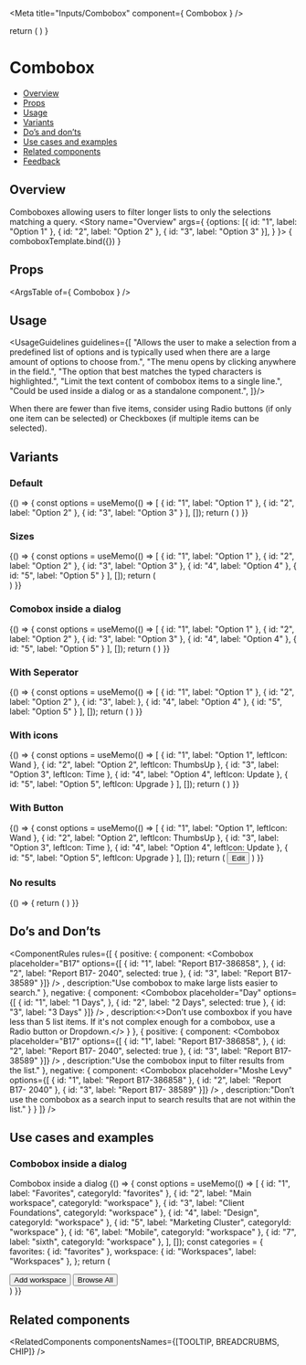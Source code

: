 
<Meta
  title="Inputs/Combobox"
  component={ Combobox }
/>

<!--- Component template -->

  return (
    <DialogContentContainer>
      <Combobox options={args.options} placeholder="Placeholder text here" />
    </DialogContentContainer>
  )
}

<!--- Component documentation -->

# Combobox
- [Overview](#overview)
- [Props](#props)
- [Usage](#usage)
- [Variants](#variants)
- [Do’s and don’ts](#dos-and-donts)
- [Use cases and examples](#use-cases-and-examples)
- [Related components](#related-components)
- [Feedback](#feedback)

## Overview
Comboboxes allowing users to filter longer lists to only the selections matching a query.
<Canvas>
  <Story name="Overview"
         args={ {options: [{ id: "1", label: "Option 1" }, { id: "2", label: "Option 2" }, { id: "3", label: "Option 3" }], } }>
    { comboboxTemplate.bind({}) }
  </Story>
</Canvas>

## Props
<ArgsTable of={ Combobox } />

## Usage
<UsageGuidelines guidelines={[
  "Allows the user to make a selection from a predefined list of options and is typically used when there are a large amount of options to choose from.",
  "The menu opens by clicking anywhere in the field.",
  "The option that best matches the typed characters is highlighted.",
  "Limit the text content of combobox items to a single line.",
  "Could be used inside a dialog or as a standalone component.",
]}/>

<Tip>When there are fewer than five items, consider using <Link href="/?path=/docs/inputs-radio-button--overview" size={Link.sizes.SMALL} withoutSpacing>Radio buttons</Link> (if only one item can be selected) or <Link href="/?path=/docs/inputs-checkbox--overview" size={Link.sizes.SMALL} withoutSpacing>Checkboxes</Link> (if multiple items can be selected).</Tip>

## Variants
### Default
<Canvas>
  <Story name="Default">
    {() => {
      const options = useMemo(() => [
        { id: "1", label: "Option 1" },
        { id: "2", label: "Option 2" },
        { id: "3", label: "Option 3" }
      ], []);
      return (
        <Combobox placeholder="Placeholder text here" options={options} />
      )
    }}
  </Story>
</Canvas>

### Sizes
<Canvas>
  <Story name="Sizes">
    {() => {
      const options = useMemo(() => [
        { id: "1", label: "Option 1" },
        { id: "2", label: "Option 2" },
        { id: "3", label: "Option 3" },
        { id: "4", label: "Option 4" },
        { id: "5", label: "Option 5" }
      ], []);
      return (
        <div className="combobox-stories-styles_row">
          <DialogContentContainer>
            <Combobox options={options} size={Combobox.sizes.SMALL} placeholder="Placeholder text here" />
          </DialogContentContainer>
          <DialogContentContainer>
            <Combobox options={options} placeholder="Placeholder text here" />
          </DialogContentContainer>
          <DialogContentContainer>
            <Combobox options={options} size={Combobox.sizes.LARGE} placeholder="Placeholder text here" />
          </DialogContentContainer>
        </div>     
      )
    }}
  </Story>
</Canvas>

### Comobox inside a dialog
<Canvas>
  <Story name="Comobox inside a dialog">
    {() => {
      const options = useMemo(() => [
        { id: "1", label: "Option 1" },
        { id: "2", label: "Option 2" },
        { id: "3", label: "Option 3" },
        { id: "4", label: "Option 4" },
        { id: "5", label: "Option 5" }
      ], []);
      return (
        <DialogContentContainer>
          <Combobox options={options} placeholder="Placeholder text here" />
        </DialogContentContainer>
      )
    }}
  </Story>
</Canvas>

### With Seperator
<Canvas>
  <Story name="With Seperator">
    {() => {
      const options = useMemo(() => [
        { id: "1", label: "Option 1" },
        { id: "2", label: "Option 2" },
        { id: "3", label: <Divider /> },
        { id: "4", label: "Option 4" },
        { id: "5", label: "Option 5" }
      ], []);
      return (
        <DialogContentContainer>
          <Combobox options={options} placeholder="Placeholder text here" />
        </DialogContentContainer>
      )
    }}
  </Story>
</Canvas>

### With icons
<Canvas>
  <Story name="With icons">
    {() => {
      const options = useMemo(() => [
        { id: "1", label: "Option 1", leftIcon: Wand },
        { id: "2", label: "Option 2", leftIcon: ThumbsUp },
        { id: "3", label: "Option 3", leftIcon: Time },
        { id: "4", label: "Option 4", leftIcon: Update },
        { id: "5", label: "Option 5", leftIcon: Upgrade }
      ], []);
      return (
        <DialogContentContainer>
          <Combobox options={options} placeholder="Placeholder text here" />
        </DialogContentContainer>
      )
    }}
  </Story>
</Canvas>

### With Button
<Canvas>
  <Story name="With Button">
    {() => {
      const options = useMemo(() => [
        { id: "1", label: "Option 1", leftIcon: Wand },
        { id: "2", label: "Option 2", leftIcon: ThumbsUp },
        { id: "3", label: "Option 3", leftIcon: Time },
        { id: "4", label: "Option 4", leftIcon: Update },
        { id: "5", label: "Option 5", leftIcon: Upgrade }
      ], []);
      return (
        <DialogContentContainer>
          <Combobox options={options} placeholder="Placeholder text here" />
          <Button kind={Button.kinds.SECONDARY} className="combobox-stories-styles_btn" leftIcon={Edit}>Edit</Button>
        </DialogContentContainer>
      )
    }}
  </Story>
</Canvas>

### No results
<Canvas>
  <Story name="No results">
    {() => {
      return (
        <DialogContentContainer>
          <Combobox placeholder="Placeholder text here" />
        </DialogContentContainer>
      )
    }}
  </Story>
</Canvas>

## Do’s and Don’ts
<ComponentRules
  rules={[
    {
      positive: {
        component:
          <DialogContentContainer>
            <Combobox 
              placeholder="B17"
              options={[
                { id: "1", label: "Report B17-386858", },
                { id: "2", label: "Report B17- 2040", selected: true },
                { id: "3", label: "Report B17- 38589" }]}
            />
          </DialogContentContainer>,
        description:"Use combobox to make large lists easier to search."
      },
      negative: {
        component:
          <DialogContentContainer>
            <Combobox 
              placeholder="Day"
              options={[
                { id: "1", label: "1 Days", },
                { id: "2", label: "2 Days", selected: true },
                { id: "3", label: "3 Days" }]}
            />
          </DialogContentContainer>,
        description:<>Don’t use comboxbox if you have less than 5 list items. If it's not complex enough for a combobox, use a <Link href="/?path=/docs/inputs-radio-button--overview" withoutSpacing>Radio button</Link> or <Link href="/?path=/docs/inputs-dropdown--overview" withoutSpacing>Dropdown.</Link></>
      }
    },
    {
      positive: {
        component:
          <DialogContentContainer>
            <Combobox 
              placeholder="B17"
              options={[
                { id: "1", label: "Report B17-386858", },
                { id: "2", label: "Report B17- 2040", selected: true },
                { id: "3", label: "Report B17- 38589" }]}
            />
          </DialogContentContainer>,
        description:"Use the combobox input to filter results from the list."
      },
      negative: {
        component:
          <DialogContentContainer>
            <Combobox 
              placeholder="Moshe Levy"
              options={[
                { id: "1", label: "Report B17-386858" },
                { id: "2", label: "Report B17- 2040" },
                { id: "3", label: "Report B17- 38589" }]}
            />
          </DialogContentContainer>,
        description:"Don’t use the combobox as a search input to search results that are not within the list."
      }
    }
  ]}
/>

## Use cases and examples
### Combobox inside a dialog
Combobox inside a dialog
<Canvas>
  <Story name="Combobox insside a dialog">
    {() => {
      const options = useMemo(() => [
        { id: "1", label: "Favorites", categoryId: "favorites" },
        { id: "2", label: "Main workspace", categoryId: "workspace" },
        { id: "3", label: "Client Foundations", categoryId: "workspace" },
        { id: "4", label: "Design", categoryId: "workspace" },
        { id: "5", label: "Marketing Cluster", categoryId: "workspace" },
        { id: "6", label: "Mobile", categoryId: "workspace" },
        { id: "7", label: "sixth", categoryId: "workspace" },
      ], []);
      const categories = {
        favorites: { id: "favorites" },
        workspace: { id: "Workspaces", label: "Workspaces" },
      };
      return (
        <DialogContentContainer className="combobox-stories-styles_wrapper">
          <Combobox 
            placeholder="Search for a workspace"
            options={options}
            categories={categories}
          />
          <div className="combobox-stories-styles_btn-group">
            <Button size={Button.sizes.SMALL} kind={Button.kinds.TERTIARY} leftIcon={Add}>Add workspace</Button>
            <Button size={Button.sizes.SMALL} kind={Button.kinds.TERTIARY} leftIcon={Workspace}>Browse All</Button>
          </div>
        </DialogContentContainer>
      )
    }}
  </Story>
</Canvas>

## Related components
<RelatedComponents componentsNames={[TOOLTIP, BREADCRUBMS, CHIP]} />
